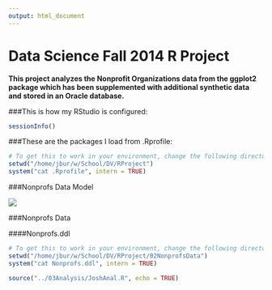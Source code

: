 ```yaml
---
output: html_document
---
```

Data Science Fall 2014 R Project
===
**This project analyzes the Nonprofit Organizations data from the ggplot2 package which has been supplemented with additional synthetic data and stored in an Oracle database.**

###This is how my RStudio is configured:
```r
sessionInfo()
```

###These are the packages I load from .Rprofile:
```r
# To get this to work in your environment, change the following directory/folder path to the path to your project files.
setwd("/home/jbur/w/School/DV/RProject")
system("cat .Rprofile", intern = TRUE)
```

###Nonprofs Data Model

![](./Nonprofs.png)  

###Nonprofs Data 

####Nonprofs.ddl 

```r
# To get this to work in your environment, change the following directory/folder path to the path to your project files.
setwd("/home/jbur/w/School/DV/RProject/02NonprofsData")
system("cat Nonprofs.ddl", intern = TRUE)
``` 

```r
source("../03Analysis/JoshAnal.R", echo = TRUE)
```


